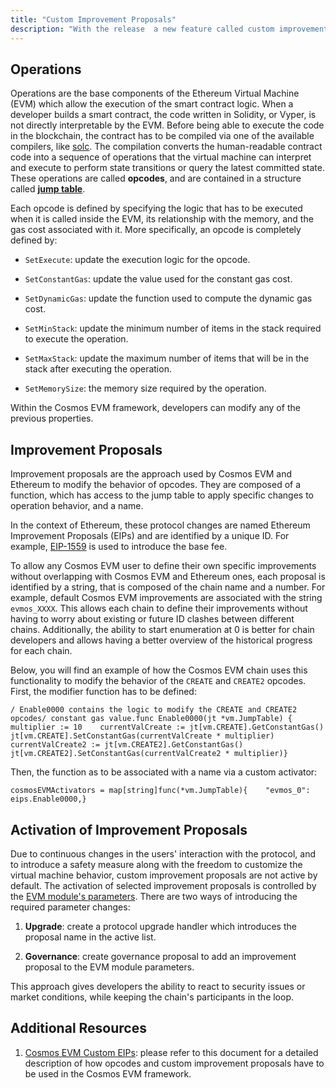 ```yaml
---
title: "Custom Improvement Proposals"
description: "With the release  a new feature called custom improvement proposals has been introduced in the Cosmos EVM framework. Custom improvement proposals allow protocol developers to modify the behavior of the EVM opcodes to tailor their functionalities to the specific needs."
---
```


## Operations[​](#operations "Direct link to Operations")

Operations are the base components of the Ethereum Virtual Machine (EVM) which allow the execution of the smart contract logic. When a developer builds a smart contract, the code written in Solidity, or Vyper, is not directly interpretable by the EVM. Before being able to execute the code in the blockchain, the contract has to be compiled via one of the available compilers, like [solc](https://docs.soliditylang.org/en/latest/using-the-compiler.html). The compilation converts the human-readable contract code into a sequence of operations that the virtual machine can interpret and execute to perform state transitions or query the latest committed state. These operations are called **opcodes**, and are contained in a structure called [**jump table**](https://github.com/cosmos/evm/blob/main/x/vm/core/vm/jump_table.go#L120-L1094).

Each opcode is defined by specifying the logic that has to be executed when it is called inside the EVM, its relationship with the memory, and the gas cost associated with it. More specifically, an opcode is completely defined by:

* `SetExecute`: update the execution logic for the opcode.

* `SetConstantGas`: update the value used for the constant gas cost.

* `SetDynamicGas`: update the function used to compute the dynamic gas cost.

* `SetMinStack`: update the minimum number of items in the stack required to execute the operation.

* `SetMaxStack`: update the maximum number of items that will be in the stack after executing the operation.

* `SetMemorySize`: the memory size required by the operation.

Within the Cosmos EVM framework, developers can modify any of the previous properties.

## Improvement Proposals[​](#improvement-proposals "Direct link to Improvement Proposals")

Improvement proposals are the approach used by Cosmos EVM and Ethereum to modify the behavior of opcodes. They are composed of a function, which has access to the jump table to apply specific changes to operation behavior, and a name.

In the context of Ethereum, these protocol changes are named Ethereum Improvement Proposals (EIPs) and are identified by a unique ID. For example, [EIP-1559](https://eips.ethereum.org/EIPS/eip-1559) is used to introduce the base fee.

To allow any Cosmos EVM user to define their own specific improvements without overlapping with Cosmos EVM and Ethereum ones, each proposal is identified by a string, that is composed of the chain name and a number. For example, default Cosmos EVM improvements are associated with the string `evmos_XXXX`. This allows each chain to define their improvements without having to worry about existing or future ID clashes between different chains. Additionally, the ability to start enumeration at 0 is better for chain developers and allows having a better overview of the historical progress for each chain.

Below, you will find an example of how the Cosmos EVM chain uses this functionality to modify the behavior of the `CREATE` and `CREATE2` opcodes. First, the modifier function has to be defined:

```
/ Enable0000 contains the logic to modify the CREATE and CREATE2 opcodes/ constant gas value.func Enable0000(jt *vm.JumpTable) {    multiplier := 10    currentValCreate := jt[vm.CREATE].GetConstantGas()    jt[vm.CREATE].SetConstantGas(currentValCreate * multiplier)    currentValCreate2 := jt[vm.CREATE2].GetConstantGas()    jt[vm.CREATE2].SetConstantGas(currentValCreate2 * multiplier)}
```

Then, the function as to be associated with a name via a custom activator:

```
cosmosEVMActivators = map[string]func(*vm.JumpTable){    "evmos_0": eips.Enable0000,}
```

## Activation of Improvement Proposals[​](#activation-of-improvement-proposals "Direct link to Activation of Improvement Proposals")

Due to continuous changes in the users' interaction with the protocol, and to introduce a safety measure along with the freedom to customize the virtual machine behavior, custom improvement proposals are not active by default. The activation of selected improvement proposals is controlled by the [EVM module's parameters](https://github.com/cosmos/evm/blob/main/proto/ethermint/evm/v1/evm.proto#L17-L18). There are two ways of introducing the required parameter changes:

1. **Upgrade**: create a protocol upgrade handler which introduces the proposal name in the active list.

2. **Governance**: create governance proposal to add an improvement proposal to the EVM module parameters.

This approach gives developers the ability to react to security issues or market conditions, while keeping the chain's participants in the loop.

## Additional Resources[​](#additional-resources "Direct link to Additional Resources")

1. [Cosmos EVM Custom EIPs](https://github.com/cosmos/evm/blob/main/app/eips/README.md): please refer to this document for a detailed description of how opcodes and custom improvement proposals have to be used in the Cosmos EVM framework.

